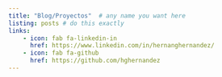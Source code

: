 ```yaml
---
title: "Blog/Proyectos"  # any name you want here
listing: posts # do this exactly
links: 
    - icon: fab fa-linkedin-in
      href: https://www.linkedin.com/in/hernanghernandez/
    - icon: fab fa-github
      href: https://github.com/hghernandez
---
```

